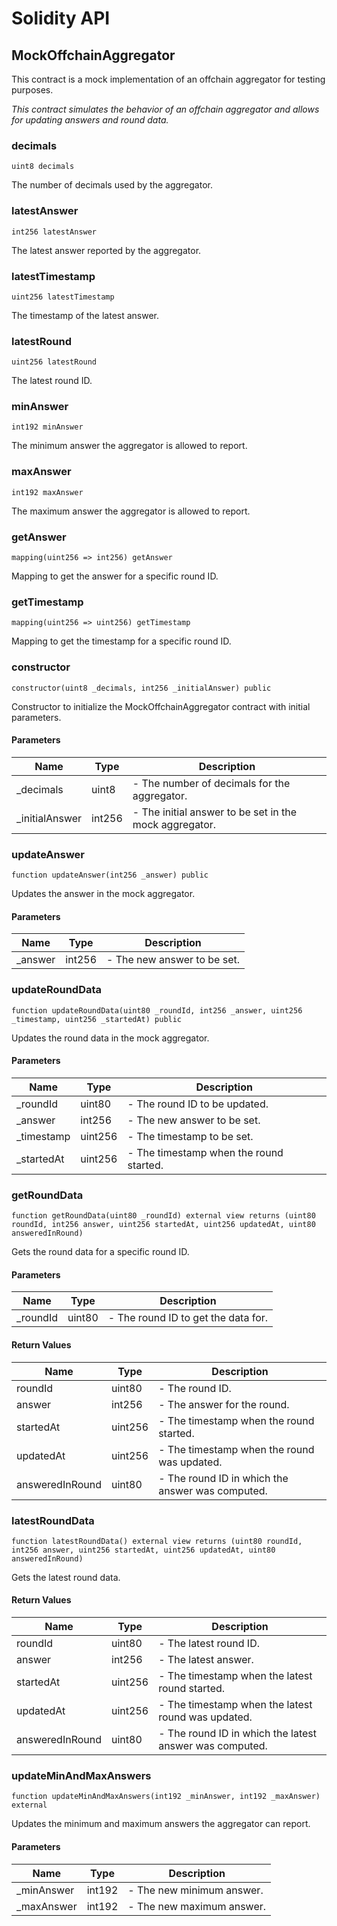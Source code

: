 # Solidity API

## MockOffchainAggregator

This contract is a mock implementation of an offchain aggregator for testing
purposes.

_This contract simulates the behavior of an offchain aggregator and allows for
updating answers and round data._

### decimals

```solidity
uint8 decimals
```

The number of decimals used by the aggregator.

### latestAnswer

```solidity
int256 latestAnswer
```

The latest answer reported by the aggregator.

### latestTimestamp

```solidity
uint256 latestTimestamp
```

The timestamp of the latest answer.

### latestRound

```solidity
uint256 latestRound
```

The latest round ID.

### minAnswer

```solidity
int192 minAnswer
```

The minimum answer the aggregator is allowed to report.

### maxAnswer

```solidity
int192 maxAnswer
```

The maximum answer the aggregator is allowed to report.

### getAnswer

```solidity
mapping(uint256 => int256) getAnswer
```

Mapping to get the answer for a specific round ID.

### getTimestamp

```solidity
mapping(uint256 => uint256) getTimestamp
```

Mapping to get the timestamp for a specific round ID.

### constructor

```solidity
constructor(uint8 _decimals, int256 _initialAnswer) public
```

Constructor to initialize the MockOffchainAggregator contract with initial
parameters.

#### Parameters

| Name            | Type   | Description                                            |
| --------------- | ------ | ------------------------------------------------------ |
| \_decimals      | uint8  | - The number of decimals for the aggregator.           |
| \_initialAnswer | int256 | - The initial answer to be set in the mock aggregator. |

### updateAnswer

```solidity
function updateAnswer(int256 _answer) public
```

Updates the answer in the mock aggregator.

#### Parameters

| Name     | Type   | Description                 |
| -------- | ------ | --------------------------- |
| \_answer | int256 | - The new answer to be set. |

### updateRoundData

```solidity
function updateRoundData(uint80 _roundId, int256 _answer, uint256 _timestamp, uint256 _startedAt) public
```

Updates the round data in the mock aggregator.

#### Parameters

| Name        | Type    | Description                             |
| ----------- | ------- | --------------------------------------- |
| \_roundId   | uint80  | - The round ID to be updated.           |
| \_answer    | int256  | - The new answer to be set.             |
| \_timestamp | uint256 | - The timestamp to be set.              |
| \_startedAt | uint256 | - The timestamp when the round started. |

### getRoundData

```solidity
function getRoundData(uint80 _roundId) external view returns (uint80 roundId, int256 answer, uint256 startedAt, uint256 updatedAt, uint80 answeredInRound)
```

Gets the round data for a specific round ID.

#### Parameters

| Name      | Type   | Description                         |
| --------- | ------ | ----------------------------------- |
| \_roundId | uint80 | - The round ID to get the data for. |

#### Return Values

| Name            | Type    | Description                                      |
| --------------- | ------- | ------------------------------------------------ |
| roundId         | uint80  | - The round ID.                                  |
| answer          | int256  | - The answer for the round.                      |
| startedAt       | uint256 | - The timestamp when the round started.          |
| updatedAt       | uint256 | - The timestamp when the round was updated.      |
| answeredInRound | uint80  | - The round ID in which the answer was computed. |

### latestRoundData

```solidity
function latestRoundData() external view returns (uint80 roundId, int256 answer, uint256 startedAt, uint256 updatedAt, uint80 answeredInRound)
```

Gets the latest round data.

#### Return Values

| Name            | Type    | Description                                             |
| --------------- | ------- | ------------------------------------------------------- |
| roundId         | uint80  | - The latest round ID.                                  |
| answer          | int256  | - The latest answer.                                    |
| startedAt       | uint256 | - The timestamp when the latest round started.          |
| updatedAt       | uint256 | - The timestamp when the latest round was updated.      |
| answeredInRound | uint80  | - The round ID in which the latest answer was computed. |

### updateMinAndMaxAnswers

```solidity
function updateMinAndMaxAnswers(int192 _minAnswer, int192 _maxAnswer) external
```

Updates the minimum and maximum answers the aggregator can report.

#### Parameters

| Name        | Type   | Description               |
| ----------- | ------ | ------------------------- |
| \_minAnswer | int192 | - The new minimum answer. |
| \_maxAnswer | int192 | - The new maximum answer. |
